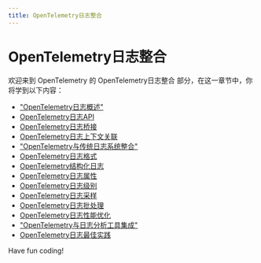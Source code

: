 ```yaml
---
title: OpenTelemetry日志整合
---
```


# OpenTelemetry日志整合

欢迎来到 OpenTelemetry 的 OpenTelemetry日志整合 部分，在这一章节中，你将学到以下内容：

- ["OpenTelemetry日志概述"](./0-opentelemetry-log-overview.mdx)
- [OpenTelemetry日志API](./1-opentelemetry-log-api.mdx)
- [OpenTelemetry日志桥接](./2-opentelemetry-log-bridging.mdx)
- [OpenTelemetry日志上下文关联](./3-opentelemetry-log-context-association.mdx)
- ["OpenTelemetry与传统日志系统整合"](./4-opentelemetry-integrates-with-legacy-logging-systems.mdx)
- [OpenTelemetry日志格式](./5-opentelemetry-log-format.mdx)
- [OpenTelemetry结构化日志](./6-opentelemetry-structured-logs.mdx)
- [OpenTelemetry日志属性](./7-opentelemetry-log-properties.mdx)
- [OpenTelemetry日志级别](./8-opentelemetry-log-level.mdx)
- [OpenTelemetry日志采样](./9-opentelemetry-log-sampling.mdx)
- [OpenTelemetry日志批处理](./10-opentelemetry-log-batching.mdx)
- [OpenTelemetry日志性能优化](./11-optimization-of-opentelemetry-log-performance.mdx)
- ["OpenTelemetry与日志分析工具集成"](./12-opentelemetry-integration-with-log-analysis-tools.mdx)
- [OpenTelemetry日志最佳实践](./13-opentelemetry-logging-best-practices.mdx)

Have fun coding!
